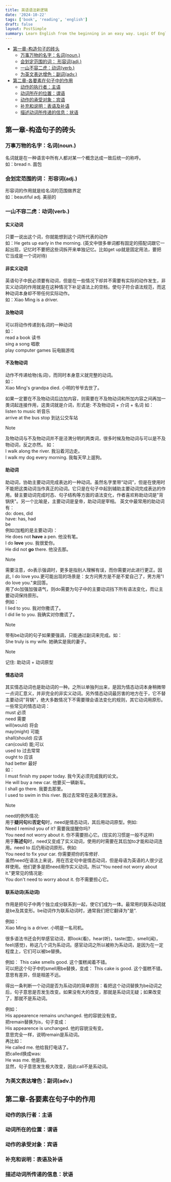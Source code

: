 ```yaml
---
title: 英语语法新逻辑
date: '2024-10-22'
tags: ['book', 'reading', 'english']
draft: false
layout: PostSimple
summary: Learn English from the beginning in an easy way. Logic Of English Grammar.
---
```


- [第一章-构造句子的砖头](#第一章-构造句子的砖头)
  - [万事万物的名字：名词(noun.)](#万事万物的名字名词noun)
  - [会划定范围的词： 形容词(adj.)](#会划定范围的词-形容词adj)
  - [一山不容二虎：动词(verb.)](#一山不容二虎动词verb)
  - [为英文表达增色：副词(adv.)](#为英文表达增色副词adv)
- [第二章-各要素在句子中的作用](#第二章-各要素在句子中的作用)
  - [动作的执行者：主语](#动作的执行者主语)
  - [动词所在的位置：谓语](#动词所在的位置谓语)
  - [动作的承受对象：宾语](#动作的承受对象宾语)
  - [补充和说明：表语及补语](#补充和说明表语及补语)
  - [描述动词所传递的信息：状语](#描述动词所传递的信息状语)

## 第一章-构造句子的砖头

### 万事万物的名字：名词(noun.)

名词就是在一种语言中所有人都对某一个概念达成一致后统一的称呼。  
如：bread n. 面包

### 会划定范围的词： 形容词(adj.)

形容词的作用就是给名词的范围做界定  
如：beautiful adj. 美丽的

### 一山不容二虎：动词(verb.)

#### 实义动词

只要一说出这个词，你就能想到这个词所代表的动作  
如：He gets up early in the morning. (英文中很多单词都有固定的搭配词跟它一起出现，记忆时不要把这些词拆开来单独记忆。比如get up就是固定用法，要把它当成是一个词对待)

#### 非实义动词

英语句子中民必须要有动词，但是在一些情况下却并不需要有实际的动作发生，非实义动词的作用就是在这种情况下补足语法上的空档，使句子符合语法规范，而这种动词本身却不带任何实际动作。  
如：Xiao Ming is a driver.

#### 及物动词

可以将动作传递到名词的一种动词  
如：  
read a book 读书  
sing a song 唱歌  
play computer games 玩电脑游戏

#### 不及物动词

动作不传递给物(名词)，而同时本身意义就完整的动词。  
如：  
Xiao Ming's grandpa died. 小明的爷爷去世了。

如果一定要在不及物动词后边加内容，则需要在不及物动词和所加内容之间再加一类词起连接作用，这类词就是介词，形式是: <kbd>不及物动词</kbd> + <kbd>介词</kbd> + <kbd>名词</kbd>
如：  
listen to music 听音乐  
arrive at the bus stop 到达公交车站

> [!NOTE]  
> 及物动词与不及物动词并不是泾渭分明的两类词，很多时候及物动词与可以是不及物动词，反之亦然。
> 如：  
> I walk along the river. 我沿着河边走。  
> I walk my dog every morning. 我每天早上遛狗。

#### 助动词

助动词，协助主要动词完成表达的一种动词。虽然名字里带“动词”，但是在使用时不能把这类动词当作真正的动词。它只是在句子中起到辅助主要动词完成表达的作用。替主要动词完成时态、句子结构等方面的语法变化，作者喜欢称助动词是"背锅侠"。另一个比喻是，主要动词是皇帝，助动词是宰相。
英文中最常用的助动词有：  
do: does, did  
have: has, had  
be  
例如(加粗的是主要动词)：  
He does not **have** a pen. 他没有笔。  
I do **love** you. 我很爱你。  
He did not **go** there. 他没去那。

> [!NOTE]  
> 需要注意，do表示强调时，更多是指别人理解有误，而你需要对此进行更正。因此, I do love you.更可能出现的场景是：女方问男方是不是不爱自己了，男方用"I do love you."来回答。  
> 用了do加强加强语气，则do需要为句子中的主要动词挡下所有语法变化，而让主要动词保持原形。  
> 例如：  
> I lied to you. 我对你撒谎了。  
> I did lie to you. 我确实对你撒谎了。

> [!NOTE]
> 带有be动词的句子如果要强调，只能通过副词来完成。如：  
> She truly is my wife. 她确实是我的妻子。

> [!NOTE]
> 记住: <kbd>助动词</kbd> + <kbd>动词原型</kbd>

#### 情态动词

其实情态动词也是助动词的一种。之所以单独列出来，是因为情态动词本身稍微带一点词汇意义，并非完全的非实义动词。另外情态动词最厉害的地方在于，它不替主要动词"背锅"，绝大多数情况下不需要理会语法变化的规则，其它动词用原形。一些常见的情态动词：  
must 必须  
need 需要  
will(would) 将会  
may(might) 可能  
shall(should) 应该  
can(could) 能;可以  
used to 过去常常  
ought to 应该  
had better 最好  
如：  
I must finish my paper today. 我今天必须完成我的论文。  
He will buy a new car. 他要买一辆新车。  
I shall go there. 我要去那里。  
I used to swim in this river. 我过去常常在这条河里游泳。

> [!NOTE]
> need的例外情况:  
> 用于**疑问句**和**否定句**时，need是情态动词，其后用动词原型。例如:  
> Need I remind you of it? 需要我提醒你吗?  
> You need not worry about it. 你不需要担心它。(现实的习惯是一般不这样)  
> 用于**陈述句**时，need又变成了实义动词，使用的时需要在其后加to才能和动词连用。need to 后仍用动词原形。例如:  
> You need to fix your car. 你需要把你的车修好.  
> 虽然need在语法上来说，用在否定句中是情态动词，但是母语为英语的人很少这样使用。他们更多是把need用作实义动词。所以"You need not worry about it."更常见的情况是:  
> You don't need to worry about it. 你不需要担心它。

#### 联系动词(系动词)

作用是把句子中两个独立成分联系到一起，使它们成为一体。最常用的联系动词就是be及其变形。be动词作为联系动词时，通常我们把它翻译为"是".

例如：  
Xiao Ming is a driver. 小明是一名司机。

很多语法书还会列举感官动词，即look(看)，hear(听)，taste(尝)，smell(闻)，feel(感觉)，称这几个词为系动词。感官动词之所以被称为系动词，是因为在一定程度上，它们可以被be替换。

例如：
This cake smells good. 这个蛋糕闻着不错。  
可以把这个句子中的smell用be替换，变成：
This cake is good. 这个蛋糕不错。
意思有差异，但是相差不远。

得出一条判断一个动词是否为系动词的简单原则：看把这个动词替换为be动词之后，句子意思是否发生改变。如果没有大的改变，那就是系动词无疑；如果改变了，那就不是系动词。

例如：  
His appearence remains unchanged. 他的容貌没有变。  
把remain替换为is，句子变成：  
His appearence is unchanged. 他的容貌没有变。  
意思完全一样，说明remain是系动词。  
再比如：  
He called me. 他给我打电话了。  
把called换成was:  
He was me. 他是我。  
显然，句子意思发生极大改变，因此call不是系动词。

### 为英文表达增色：副词(adv.)

## 第二章-各要素在句子中的作用

### 动作的执行者：主语

### 动词所在的位置：谓语

### 动作的承受对象：宾语

### 补充和说明：表语及补语

### 描述动词所传递的信息：状语
